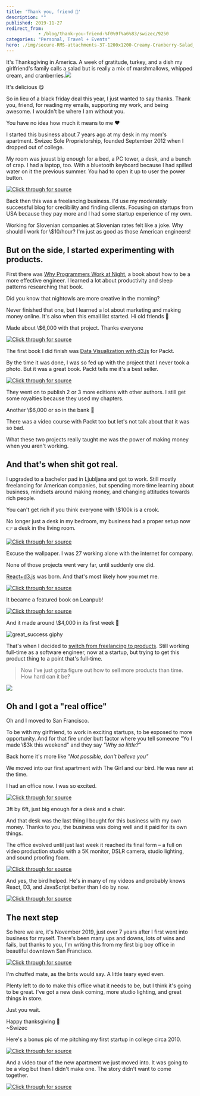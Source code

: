 ```yaml
---
title: 'Thank you, friend 🦃'
description: ""
published: 2019-11-27
redirect_from: 
            - /blog/thank-you-friend-%f0%9f%a6%83/swizec/9250
categories: "Personal, Travel + Events"
hero: ./img/secure-RMS-attachments-37-1200x1200-Creamy-Cranberry-Salad_exps9593_TH132104C07_02_1bC_RMS.jpg
---
```


It's Thanksgiving in America. A week of gratitude, turkey, and a dish my girlfriend's family calls a salad but is really a mix of marshmallows, whipped cream, and cranberries.[![](./img/secure-RMS-attachments-37-1200x1200-Creamy-Cranberry-Salad_exps9593_TH132104C07_02_1bC_RMS.jpg)](https://www.tasteofhome.com/recipes/creamy-cranberry-salad/)

It's delicious 😋

So in lieu of a black friday deal this year, I just wanted to say thanks. Thank you, friend, for reading my emails, supporting my work, and being awesome. I wouldn't be where I am without you.

You have no idea how much it means to me ❤️

I started this business about 7 years ago at my desk in my mom's apartment. Swizec Sole Proprietorship, founded September 2012 when I dropped out of college.

My room was juuust big enough for a bed, a PC tower, a desk, and a bunch of crap. I had a laptop, too. With a bluetooth keyboard because I had spilled water on it the previous summer. You had to open it up to user the power button.

[![Click through for source](./img/techletter.app-screenshot-1574878911110.png)](https://www.instagram.com/p/RCbgyJExlG/)

Back then this was a freelancing business. I'd use my moderately successful blog for credibility and finding clients. Focusing on startups from USA because they pay more and I had some startup experience of my own.

Working for Slovenian companies at Slovenian rates felt like a joke. Why should I work for \\$10/hour? I'm just as good as those American engineers!

## But on the side, I started experimenting with products.

First there was [Why Programmers Work at Night](http://nightowlsbook.com/), a book about how to be a more effective engineer. I learned a lot about productivity and sleep patterns researching that book.

Did you know that nightowls are more creative in the morning?

Never finished that one, but I learned a lot about marketing and making money online. It's also when this email list started. Hi old friends 👋

Made about \\$6,000 with that project. Thanks everyone

[![Click through for source](./img/techletter.app-screenshot-1574878911147.png)](https://www.instagram.com/p/VFPIKBkxsH/)

The first book I did finish was [Data Visualization with d3.js](https://www.packtpub.com/web-development/data-visualization-d3js) for Packt.

By the time it was done, I was so fed up with the project that I never took a photo. But it was a great book. Packt tells me it's a best seller.

[![Click through for source](./img/techletter.app-screenshot-1574878910988.png)](https://www.instagram.com/p/YSzI0Pkxmw/)

They went on to publish 2 or 3 more editions with other authors. I still get some royalties because they used my chapters.

Another \\$6,000 or so in the bank 💪

There was a video course with Packt too but let's not talk about that it was so bad.

What these two projects really taught me was the power of making money when you aren't working.

## And that's when shit got real.

I upgraded to a bachelor pad in Ljubljana and got to work. Still mostly freelancing for American companies, but spending more time learning about business, mindsets around making money, and changing attitudes towards rich people.

You can't get rich if you think everyone with \\$100k is a crook.

No longer just a desk in my bedroom, my business had a proper setup now 👉 a desk in the living room.

[![Click through for source](./img/techletter.app-screenshot-1574878911382.png)](https://www.instagram.com/p/kCsgC-Exo9/)

Excuse the wallpaper. I was 27 working alone with the internet for company.

None of those projects went very far, until suddenly one did.

[React+d3.js](https://reactfordataviz.com) was born. And that's most likely how you met me.

[![Click through for source](./img/techletter.app-screenshot-1574878910775.png)](https://twitter.com/Swizec/status/577401306429685760)

It became a featured book on Leanpub!

[![Click through for source](./img/techletter.app-screenshot-1574878910994.png)](https://twitter.com/leanpub/status/577902292713672704)

And it made around \\$4,000 in its first week 🎉

![great_success giphy](./img/media-a0h7sAqON67nO-giphy.gif)

That's when I decided to [switch from freelancing to products](https://swizec.com/blog/switch-to-products/swizec/6812). Still working full-time as a software engineer, now at a startup, but trying to get this product thing to a point that's full-time.

> Now I’ve just gotta figure out how to sell more products than time. How hard can it be?

![](./img/blog-wp-content-uploads-2016-06-Screen-Shot-2016-06-02-at-00.31.34-1024x468.png)

## Oh and I got a "real office"

Oh and I moved to San Francisco.

To be with my girlfriend, to work in exciting startups, to be exposed to more opportunity. And for that fire under butt factor where you tell someone "Yo I made \\$3k this weekend" and they say _"Why so little?"_

Back home it's more like _"Not possible, don't believe you"_

We moved into our first apartment with The Girl and our bird. He was new at the time.

I had an office now. I was so excited.

[![Click through for source](./img/techletter.app-screenshot-1574878911339.png)](https://www.instagram.com/p/4fk0-ZExlS/)

3ft by 6ft, just big enough for a desk and a chair.

And that desk was the last thing I bought for this business with my own money. Thanks to you, the business was doing well and it paid for its own things.

The office evolved until just last week it reached its final form – a full on video production studio with a 5K monitor, DSLR camera, studio lighting, and sound proofing foam.

[![Click through for source](./img/techletter.app-screenshot-1574878911012.png)](https://twitter.com/Swizec/status/1198123686462550017)

And yes, the bird helped. He's in many of my videos and probably knows React, D3, and JavaScript better than I do by now.

[![Click through for source](./img/techletter.app-screenshot-1574878910770.png)](https://www.instagram.com/p/BaAdSWFFQl8/)

## The next step

So here we are, it's November 2019, just over 7 years after I first went into business for myself. There's been many ups and downs, lots of wins and fails, but thanks to you, I'm writing this from my first big boy office in beautiful downtown San Francisco.

[![Click through for source](./img/techletter.app-screenshot-1574878912007.png)](https://twitter.com/Swizec/status/1199222253755351042)

I'm chuffed mate, as the brits would say. A little teary eyed even.

Plenty left to do to make this office what it needs to be, but I think it's going to be great. I've got a new desk coming, more studio lighting, and great things in store.

Just you wait.

Happy thanksgiving 🦃  
~Swizec

Here's a bonus pic of me pitching my first startup in college circa 2010.

[![Click through for source](./img/techletter.app-screenshot-1574878912434.png)](https://twitter.com/Swizec/status/1196336150094286863)

And a video tour of the new apartment we just moved into. It was going to be a vlog but then I didn't make one. The story didn't want to come together.

[![Click through for source](./img/techletter.app-screenshot-1574878912651.png)](https://twitter.com/Swizec/status/1198354243117146112)
